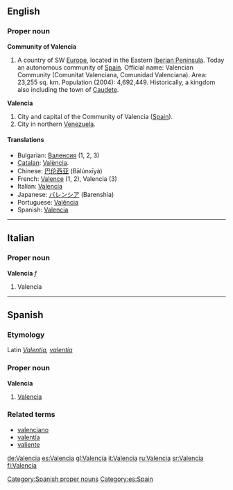==English==

===Proper noun===
{{wikipedia|Valencia (autonomous community)}}
'''Community of Valencia'''

# A country of SW [[Europe]], located in the Eastern [[Iberia|Iberian Peninsula]]. Today an autonomous community of [[Spain]]. Official name: Valencian Community (Comunitat Valenciana, Comunidad Valenciana). Area: 23,255 sq. km. Population (2004): 4,692,449. Historically, a kingdom also including the town of [[Caudete]].
{{wikipedia}}
'''Valencia'''
# City and capital of the Community of Valencia ([[Spain]]).
# City in northern [[Venezuela]].

====Translations====
{{top}}
* Bulgarian: [[Валенсия]] (1, 2, 3)
* [[Catalan]]: [[València]].
* Chinese: [[巴伦西亚]] (Bālúnxīyà)
* French: [[Valence]] (1, 2), Valencia (3)
* Italian: [[#Italian|Valencia]]
* Japanese: [[バレンシア]] (Barenshia)
* Portuguese: [[Valência]]
* Spanish: [[#Spanish|Valencia]]
{{bottom}}

----

==Italian==

===Proper noun===
'''Valencia''' ''f''

# Valencia

----

==Spanish==

===Etymology===
Latin ''[[Valentia]], [[valentia]]''

===Proper noun===
'''Valencia'''

# [[#English|Valencia]]

===Related terms===
* [[valenciano]]
* [[valentía]]
* [[valiente]]

[[Category:Spanish proper nouns]]
[[Category:es:Spain]]

[[de:Valencia]]
[[es:Valencia]]
[[gl:Valencia]]
[[it:Valencia]]
[[ru:Valencia]]
[[sr:Valencia]]
[[fi:Valencia]]